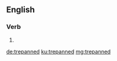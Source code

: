 ==English==

===Verb===
{{head|en|verb form}}

# {{en-past of|trepan}}

[[de:trepanned]]
[[ku:trepanned]]
[[mg:trepanned]]